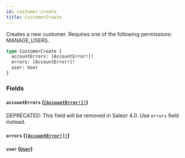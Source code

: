 ```yaml
---
id: customer-create
title: CustomerCreate
---
```


Creates a new customer. Requires one of the following permissions: MANAGE_USERS.

```graphql
type CustomerCreate {
  accountErrors: [AccountError!]!
  errors: [AccountError!]!
  user: User
}
```

### Fields

#### `accountErrors` ([`[AccountError!]!`](../../../developer/api-reference/objects/account-error))

<span class="badge badge--warning">DEPRECATED: This field will be removed in Saleor 4.0. Use `errors` field instead.</span>

#### `errors` ([`[AccountError!]!`](../../../developer/api-reference/objects/account-error))

#### `user` ([`User`](../../../developer/api-reference/objects/user))
